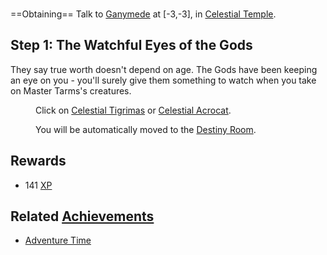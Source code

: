 {{questbox
 |starting=Talk to [[Ganymede]] at [-3,-3]
 |level=2
 |prerequisites=[[The Ring of Living Dangerously]]
 |recommended=2
 |rewards=141 [[XP]]
 |items=None
 |sequel=[[All the Answers]]
 |repeatable=No
}}
<br style="clear:both" />
==Obtaining==
Talk to [[Ganymede]] at [-3,-3], in [[Celestial Temple]].
{{queststep|Talk to Ganymede again}}
{{dialog|text = You are very talented, [Character Name]! The ring you've made is perfect. Now you're equipped from head to toe. To test your effectiveness, a training session is a must!
; Say you have nothing against a bit of exercise.
I've notified [[Master Tarms]], he's waiting for you in the [[Combat Room]]. Climb the stairs and show the gods what you can do!
; Head over to the arch of the Combat Room.
}}

==Step 1: The Watchful Eyes of the Gods==
; They say true worth doesn't depend on age. The Gods have been keeping an eye on you - you'll surely give them something to watch when you take on Master Tarms's creatures.
{{queststep|Enter the combat room.}}
{{queststep|Talk to Master Tarms}}
{{dialog|text=You're [Character Name], aren't you? I've been expecting you. Know that the gods are watching us... Are you brave enough to fight the horrible Spirtabbys?
; Reply that you're ready to prove your worth.

During your future adventures, you will often have to face several enemies at once. To complete your training, fight a Tigrimas and an Acrocat. Don't get taken in by their cute kitty looks, as their spirit fires could burn you.
; Approach one of the creatures to provoke it.
}}
{{queststep|Defeat 1 Celestial Acrocat in a single fight.}}
{{queststep|Defeat 1 Celestial Tigrimas in a single fight.}}
: Click on [[Celestial Tigrimas]] or [[Celestial Acrocat]].
{{dialog|text=*calls an Acrocat for backup* or *calls a Tigrimas for assistance*
; Start fighting the two monsters.
}}
{{queststep|Talk to Master Tarms again.}}
{{dialog|text=You've made it through the last fight! Go and announce your victory to Ganymede. He'll be glad to congratulate you!
; Head towards the exit.
}}
{{queststep|Talk to Ganymede again}}
{{dialog|text=I understand you handled yourself very well. Well done, [Character Name]! I never doubted you, of course.<br> Before you leave the temple to explore Incarnam, we must talk about the quest for the Dofus. Come with me downstairs, I will take you to the Destiny Room.
; Go down the stairs.}}
: You will be automatically moved to the [[Destiny Room]].

==Rewards==
* 141 [[XP]]

==Related [[Achievement]]s==
* [[Adventure Time]]
